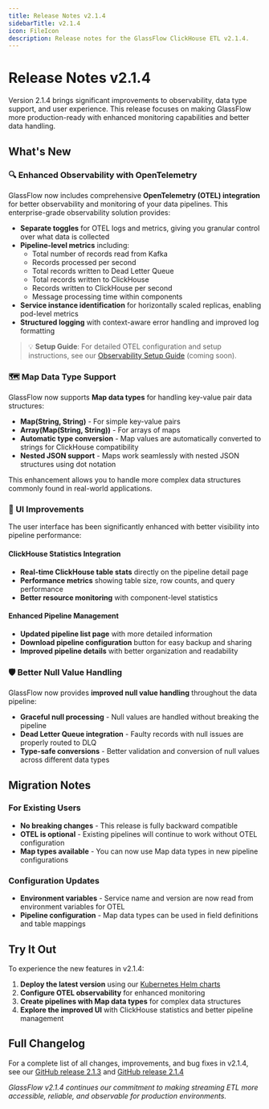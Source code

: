 ```yaml
---
title: Release Notes v2.1.4
sidebarTitle: v2.1.4
icon: FileIcon
description: Release notes for the GlassFlow ClickHouse ETL v2.1.4.
---
```


# Release Notes v2.1.4

Version 2.1.4 brings significant improvements to observability, data type support, and user experience. This release focuses on making GlassFlow more production-ready with enhanced monitoring capabilities and better data handling.

## What's New

### 🔍 Enhanced Observability with OpenTelemetry

GlassFlow now includes comprehensive **OpenTelemetry (OTEL) integration** for better observability and monitoring of your data pipelines. This enterprise-grade observability solution provides:

- **Separate toggles** for OTEL logs and metrics, giving you granular control over what data is collected
- **Pipeline-level metrics** including:
  - Total number of records read from Kafka
  - Records processed per second
  - Total records written to Dead Letter Queue
  - Total records written to ClickHouse
  - Records written to ClickHouse per second
  - Message processing time within components
- **Service instance identification** for horizontally scaled replicas, enabling pod-level metrics
- **Structured logging** with context-aware error handling and improved log formatting

> 💡 **Setup Guide**: For detailed OTEL configuration and setup instructions, see our [Observability Setup Guide](/observability/setup) (coming soon).

### 🗺️ Map Data Type Support

GlassFlow now supports **Map data types** for handling key-value pair data structures:

- **Map(String, String)** - For simple key-value pairs
- **Array(Map(String, String))** - For arrays of maps
- **Automatic type conversion** - Map values are automatically converted to strings for ClickHouse compatibility
- **Nested JSON support** - Maps work seamlessly with nested JSON structures using dot notation

This enhancement allows you to handle more complex data structures commonly found in real-world applications.

### 🎨 UI Improvements

The user interface has been significantly enhanced with better visibility into pipeline performance:

#### ClickHouse Statistics Integration
- **Real-time ClickHouse table stats** directly on the pipeline detail page
- **Performance metrics** showing table size, row counts, and query performance
- **Better resource monitoring** with component-level statistics

#### Enhanced Pipeline Management
- **Updated pipeline list page** with more detailed information
- **Download pipeline configuration** button for easy backup and sharing
- **Improved pipeline details** with better organization and readability

### 🛡️ Better Null Value Handling

GlassFlow now provides **improved null value handling** throughout the data pipeline:

- **Graceful null processing** - Null values are handled without breaking the pipeline
- **Dead Letter Queue integration** - Faulty records with null issues are properly routed to DLQ
- **Type-safe conversions** - Better validation and conversion of null values across different data types

## Migration Notes

### For Existing Users
- **No breaking changes** - This release is fully backward compatible
- **OTEL is optional** - Existing pipelines will continue to work without OTEL configuration
- **Map types available** - You can now use Map data types in new pipeline configurations

### Configuration Updates
- **Environment variables** - Service name and version are now read from environment variables for OTEL
- **Pipeline configuration** - Map data types can be used in field definitions and table mappings

## Try It Out

To experience the new features in v2.1.4:

1. **Deploy the latest version** using our [Kubernetes Helm charts](/installation/kubernetes-helm)
2. **Configure OTEL observability** for enhanced monitoring
3. **Create pipelines with Map data types** for complex data structures
4. **Explore the improved UI** with ClickHouse statistics and better pipeline management

## Full Changelog

For a complete list of all changes, improvements, and bug fixes in v2.1.4, see our [GitHub release 2.1.3](https://github.com/glassflow/clickhouse-etl/releases/tag/v2.1.3) and [GitHub release 2.1.4](https://github.com/glassflow/clickhouse-etl/releases/tag/v2.1.4) 

*GlassFlow v2.1.4 continues our commitment to making streaming ETL more accessible, reliable, and observable for production environments.*
